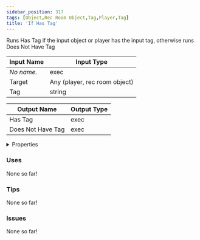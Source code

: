 ```yaml
---
sidebar_position: 317
tags: [Object,Rec Room Object,Tag,Player,Tag]
title: 'If Has Tag'
---
```


Runs Has Tag if the input object or player has the input tag, otherwise runs Does Not Have Tag



<DocusaurusSvg />

| Input Name | Input Type |
|-----------|-----------|
| *No name.* | exec |
| Target | Any (player, rec room object) |
| Tag | string |

| Output Name | Output Type |
|-----------|-----------|
| Has Tag | exec |
| Does Not Have Tag | exec |


<details>
  <summary>Properties</summary>
  <div>
    <div>
    <table>
      <thead>
        <tr>
          <th>Is beta required?</th>
          <th>No</th>
        </tr>
        <tr>
          <th>Is this chip a trolling risk?</th>
          <th>No</th>
        </tr>
        <tr>
          <th>Is this chip a role assignment risk?</th>
          <th>No</th>
        </tr>
        <tr>
          <th>Chip UUID</th>
          <th>f64272d9-4aca-4170-8dee-bb711d97921c</th>
        </tr>
        <tr>
          <th>Room availability</th>
          <th>Available everywhere</th>
        </tr>
      </thead>
    </table>
    </div>
  </div>
</details>

### Uses

None so far!

### Tips

None so far!

### Issues

None so far!